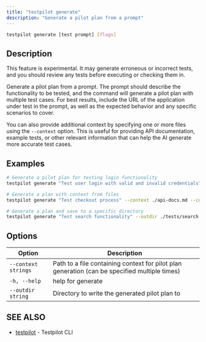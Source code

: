 ```yaml
---
title: "testpilot generate"
description: "Generate a pilot plan from a prompt"
---
```


```bash
testpilot generate [test prompt] [flags]
```

## Description[​](#description "Direct link to Description")

<Info>
  This feature is experimental. It may generate erroneous or incorrect tests, and you should review
  any tests before executing or checking them in.
</Info>

Generate a pilot plan from a prompt. The prompt should describe the functionality to be tested, and
the command will generate a pilot plan with multiple test cases. For best results, include the URL
of the application under test in the prompt, as well as the expected behavior and any specific
scenarios to cover.

You can also provide additional context by specifying one or more files using the `--context`
option. This is useful for providing API documentation, example tests, or other relevant information
that can help the AI generate more accurate test cases.

## Examples[​](#examples "Direct link to Examples")

```bash
# Generate a pilot plan for testing login functionality
testpilot generate "Test user login with valid and invalid credentials"

# Generate a plan with context from files
testpilot generate "Test checkout process" --context ./api-docs.md --context ./user-guide.md

# Generate a plan and save to a specific directory
testpilot generate "Test search functionality" --outdir ./tests/search
```

## Options[​](#options "Direct link to Options")

| Option              | Description                                                                                   |
| ------------------- | --------------------------------------------------------------------------------------------- |
| `--context strings` | Path to a file containing context for pilot plan generation (can be specified multiple times) |
| `-h, --help`        | help for generate                                                                             |
| `--outdir string`   | Directory to write the generated pilot plan to                                                |

## SEE ALSO[​](#see-also "Direct link to SEE ALSO")

- [testpilot](/docs/testpilot/reference/cli/testpilot) - Testpilot CLI
